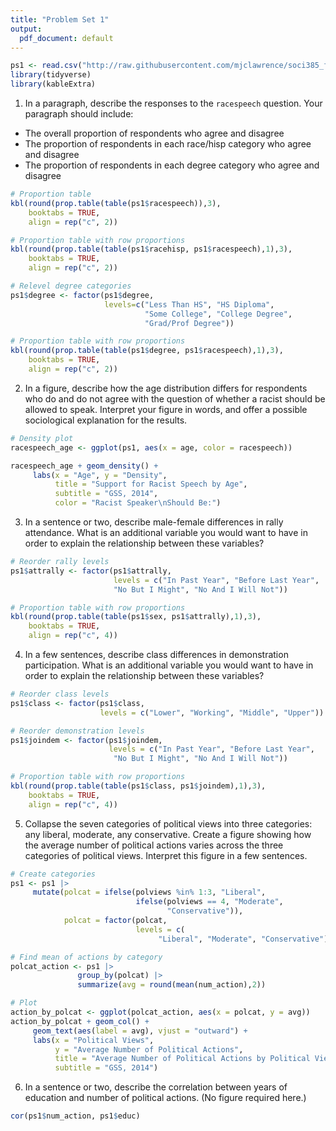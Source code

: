```yaml
---
title: "Problem Set 1"
output:
  pdf_document: default
---
```


```r
ps1 <- read.csv("http://raw.githubusercontent.com/mjclawrence/soci385_f21/main/data/ps1.csv")
library(tidyverse)
library(kableExtra)
```

1. In a paragraph, describe the responses to the `racespeech` question. Your paragraph should include:
- The overall proportion of respondents who agree and disagree
- The proportion of respondents in each race/hisp category who agree and disagree
- The proportion of respondents in each degree category who agree and disagree

```r

# Proportion table
kbl(round(prop.table(table(ps1$racespeech)),3),
    booktabs = TRUE,
    align = rep("c", 2))

# Proportion table with row proportions
kbl(round(prop.table(table(ps1$racehisp, ps1$racespeech),1),3),
    booktabs = TRUE,
    align = rep("c", 2))

# Relevel degree categories
ps1$degree <- factor(ps1$degree, 
                     levels=c("Less Than HS", "HS Diploma", 
                              "Some College", "College Degree",
                              "Grad/Prof Degree"))

# Proportion table with row proportions
kbl(round(prop.table(table(ps1$degree, ps1$racespeech),1),3),
    booktabs = TRUE,
    align = rep("c", 2))
```

2. In a figure, describe how the age distribution differs for respondents who do and do not agree with the question of whether a racist should be allowed to speak. Interpret your figure in words, and offer a possible sociological explanation for the results.

```r
# Density plot
racespeech_age <- ggplot(ps1, aes(x = age, color = racespeech))

racespeech_age + geom_density() + 
     labs(x = "Age", y = "Density",
          title = "Support for Racist Speech by Age",
          subtitle = "GSS, 2014",
          color = "Racist Speaker\nShould Be:")
```



3. In a sentence or two, describe male-female differences in rally attendance. What is an additional variable you would want to have in order to explain the relationship between these variables?

```r

# Reorder rally levels
ps1$attrally <- factor(ps1$attrally, 
                       levels = c("In Past Year", "Before Last Year",
                       "No But I Might", "No And I Will Not"))

# Proportion table with row proportions
kbl(round(prop.table(table(ps1$sex, ps1$attrally),1),3),
    booktabs = TRUE,
    align = rep("c", 4))
```


4. In a few sentences, describe class differences in demonstration participation. What is an additional variable you would want to have in order to explain the relationship between these variables?

```r

# Reorder class levels
ps1$class <- factor(ps1$class, 
                    levels = c("Lower", "Working", "Middle", "Upper"))

# Reorder demonstration levels
ps1$joindem <- factor(ps1$joindem, 
                      levels = c("In Past Year", "Before Last Year",
                       "No But I Might", "No And I Will Not"))

# Proportion table with row proportions
kbl(round(prop.table(table(ps1$class, ps1$joindem),1),3),
    booktabs = TRUE,
    align = rep("c", 4))
```

5. Collapse the seven categories of political views into three categories: any liberal, moderate, any conservative. Create a figure showing how the average number of political actions varies across the three categories of political views. Interpret this figure in a few sentences.

```r

# Create categories
ps1 <- ps1 |>
     mutate(polcat = ifelse(polviews %in% 1:3, "Liberal",
                            ifelse(polviews == 4, "Moderate",
                                   "Conservative")),
            polcat = factor(polcat,
                            levels = c(
                                 "Liberal", "Moderate", "Conservative")))

# Find mean of actions by category
polcat_action <- ps1 |>
               group_by(polcat) |>
               summarize(avg = round(mean(num_action),2))
```

\pagebreak

```r
# Plot
action_by_polcat <- ggplot(polcat_action, aes(x = polcat, y = avg))
action_by_polcat + geom_col() + 
     geom_text(aes(label = avg), vjust = "outward") +
     labs(x = "Political Views", 
          y = "Average Number of Political Actions",
          title = "Average Number of Political Actions by Political Views",
          subtitle = "GSS, 2014")
```

6. In a sentence or two, describe the correlation between years of education and number of political actions. (No figure required here.)

```r
cor(ps1$num_action, ps1$educ)
```